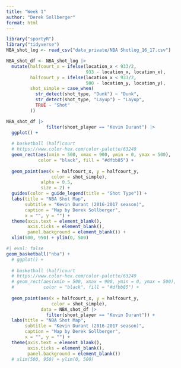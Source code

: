 ```yaml
---
title: "Week 1"
author: "Derek Sollberger"
format: html
---
```


```r
library("sportyR")
library("tidyverse")
NBA_shot_log <- read_csv("data_private/NBA Shotlog_16_17.csv")
```

```r
NBA_shot_df <- NBA_shot_log |>
  mutate(halfcourt_x = ifelse(location_x < 933/2,
                              933 - location_x, location_x),
         halfcourt_y = ifelse(location_x < 933/2,
                              500 - location_y, location_y),
         shot_simple = case_when(
           str_detect(shot_type, "Dunk") ~ "Dunk",
           str_detect(shot_type, "Layup") ~ "Layup",
           TRUE ~ "Shot"
         ))
```

```r
NBA_shot_df |> 
               filter(shoot_player == "Kevin Durant") |>
  ggplot() +
  
  # basketball (half)court
  # https://www.color-hex.com/color-palette/63249
  geom_rect(aes(xmin = 500, xmax = 900, ymin = 0, ymax = 500),
            color = "black", fill = "#dfbb85") +
  
  geom_point(aes(x = halfcourt_x, y = halfcourt_y,
                 color = shot_simple),
             alpha = 0.5,
             size = 2) +
  guides(color = guide_legend(title = "Shot Type")) +
  labs(title = "NBA Shot Map",
       subtitle = "Kevin Durant (2016-2017 season)",
       caption = "Map by Derek Sollberger",
       x = "", y = "") +
  theme(axis.text = element_blank(),
        axis.ticks = element_blank(),
        panel.background = element_blank()) +
  xlim(500, 950) + ylim(0, 500)
```

```r
#| eval: false
geom_basketball("nba") +
  # ggplot() +
  
  # basketball (half)court
  # https://www.color-hex.com/color-palette/63249
  # geom_rect(aes(xmin = 500, xmax = 900, ymin = 0, ymax = 500),
  #           color = "black", fill = "#dfbb85") +
  
  geom_point(aes(x = halfcourt_x, y = halfcourt_y,
                 color = shot_simple),
             data = NBA_shot_df |> 
               filter(shoot_player == "Kevin Durant")) +
  labs(title = "NBA Shot Map",
       subtitle = "Kevin Durant (2016-2017 season)",
       caption = "Map by Derek Sollberger",
       x = "", y = "") +
  theme(axis.text = element_blank(),
        axis.ticks = element_blank(),
        panel.background = element_blank())
  # xlim(500, 950) + ylim(0, 500)
```
